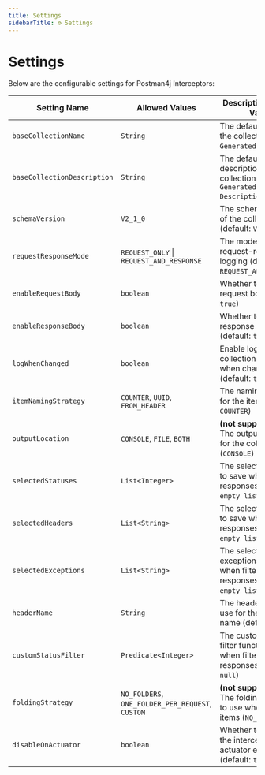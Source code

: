 ```yaml
---
title: Settings
sidebarTitle: ⚙️ Settings
---
```


# Settings

Below are the configurable settings for Postman4j Interceptors:

| Setting Name             | Allowed Values                                   | Description (Default Value)                                                             |
|--------------------------|--------------------------------------------------|-----------------------------------------------------------------------------------------|
| `baseCollectionName`     | `String`                                         | The default name of the collection (default: `Generated Collection`)                    |
| `baseCollectionDescription` | `String`                                     | The default description of the collection (default: `Generated Collection Description`) |
| `schemaVersion`          | `V2_1_0`                                         | The schema version of the collection (default: `V2_1_0`)                                |
| `requestResponseMode`    | `REQUEST_ONLY` \| `REQUEST_AND_RESPONSE`         | The mode of the request-response logging (default: `REQUEST_AND_RESPONSE`)              |
| `enableRequestBody`      | `boolean`                                        | Whether to log the request body (default: `true`)                                       |
| `enableResponseBody`     | `boolean`                                        | Whether to log the response body (default: `true`)                                      |
| `logWhenChanged`         | `boolean`                                        | Enable logging of the collection to stdout when changed (default: `true`)               |
| `itemNamingStrategy`     | `COUNTER`, `UUID`, `FROM_HEADER`                 | The naming strategy for the items (default: `COUNTER`)                                  |
| `outputLocation`         | `CONSOLE`, `FILE`, `BOTH`                        | **(not supported yet)** The output location for the collection (`CONSOLE`)              |
| `selectedStatuses`       | `List<Integer>`                                  | The selected statuses to save when filtering responses (default: `empty list`)          |
| `selectedHeaders`        | `List<String>`                                   | The selected headers to save when filtering responses (default: `empty list`)           |
| `selectedExceptions`     | `List<String>`                                   | The selected exceptions to save when filtering responses (default: `empty list`)        |
| `headerName`             | `String`                                         | The header name to use for the request name (default: `null`)                           |
| `customStatusFilter`     | `Predicate<Integer>`                             | The custom status filter function to use when filtering responses (default: `null`)     |
| `foldingStrategy`        | `NO_FOLDERS`, `ONE_FOLDER_PER_REQUEST`, `CUSTOM` | **(not supported yet)** The folding strategy to use when folding items (`NO_FOLDERS`)   |
| `disableOnActuator`      | `boolean`                                        | Whether to disable the interceptor for actuator endpoints (default: `true`)             |
